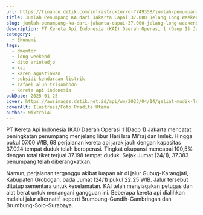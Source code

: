 ```yaml
---
url: https://finance.detik.com/infrastruktur/d-7749358/jumlah-penumpang-ka-dari-jakarta-capai-37-000-jelang-long-weekend
title: Jumlah Penumpang KA dari Jakarta Capai 37.000 Jelang Long Weekend
slug: jumlah-penumpang-ka-dari-jakarta-capai-37.000-jelang-long-weekend
description: PT Kereta Api Indonesia (KAI) Daerah Operasi 1 (Daop 1) Jakarta mencatat peningkatan jumlah penumpang pada keberangkatan hari ini, Sabtu (25/1).
category:
  - Ekonomi
tags:
  - dmentor
  - long weekend
  - dito ariotedjo
  - kai
  - karen agustiawan
  - subsidi kendaraan listrik
  - rafael alun trisambodo
  - kereta api indonesia
pubDate: 2025-01-25
cover: https://awsimages.detik.net.id/api/wm/2023/04/14/geliat-mudik-lebih-awal-di-stasiun-gambir-2_169.jpeg?wid=54&w=650&v=1&t=jpeg
coverAlt: Ilustrasi/Foto Pradita Utama
author: MixtralAI
---
```

PT Kereta Api Indonesia (KAI) Daerah Operasi 1 (Daop 1) Jakarta mencatat peningkatan penumpang menjelang libur Hari Isra Mi'raj dan Imlek. Hingga pukul 07.00 WIB, 68 perjalanan kereta api jarak jauh dengan kapasitas 37.024 tempat duduk telah beroperasi. Tingkat okupansi mencapai 100,5% dengan total tiket terjual 37.198 tempat duduk. Sejak Jumat (24/1), 37.383 penumpang telah diberangkatkan.

Namun, perjalanan terganggu akibat luapan air di jalur Gubug-Karangjati, Kabupaten Grobogan, pada Jumat (24/1) pukul 22.25 WIB. Jalur tersebut ditutup sementara untuk keselamatan. KAI telah menyiagakan petugas dan alat berat untuk menangani gangguan ini. Beberapa kereta api dialihkan melalui jalur alternatif, seperti Brumbung-Gundih-Gambringan dan Brumbung-Solo-Surabaya.
